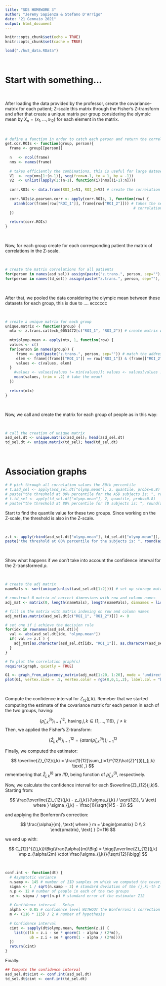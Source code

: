```yaml
---
title: "SDS HOMEWORK 3"
author: "Jeremy Sapienza & Stefano D'Arrigo"
date: "21 Gennaio 2021"
output: html_document
---
```


```r
knitr::opts_chunk$set(echo = TRUE)
knitr::opts_chunk$set(cache = TRUE)
```

```r
load("./hw3_data.RData")
```

$$~$$

# Start with something...

$$~$$

After loading the data provided by the professor, create the covariance-matrix for each patient; Z-scale this matrix through the Fisher's Z-transform and after that create a unique matrix per group considering the olympic mean by $X_n =  (x_1, ... , x_{12})$ for each element in the matrix.

$$~$$

```r
# define a function in order to catch each person and return the correlation matrix between ROIs
get.cor.ROIs <- function(group, person){
  frame <- group[[person]]
  
  n   <- ncol(frame)
  nms <- names(frame)
  
  # takes efficiently the combinations, this is useful for large dataset!
  V1  <- rep(nms[1:(n-1)], seq(from=n-1, to = 1, by = -1)) 
  V2  <- unlist(lapply(1:(n-1), function(i)(nms[(i+1):n])))
  
  corr.ROIs <- data.frame(ROI_1=V1, ROI_2=V2) # create the correlation in which I will insert the values
  
  corr.ROIs$z.pearson.corr <- apply(corr.ROIs, 1, function(row) {
    atanh(cor(frame[row["ROI_1"]], frame[row["ROI_2"]])) # takes the sets of columns; apply the Z-transform to the
                                                          # correlation matrix
  })
  
  return(corr.ROIs)
}
```

$$~$$

Now, for each group create for each corresponding patient the matrix of correlations in the Z-scale.

$$~$$




```r
# create the matrix correlations for all patients
for(person in names(asd_sel)) assign(paste("z.trans.", person, sep=""), get.cor.ROIs(asd_sel, person))
for(person in names(td_sel)) assign(paste("z.trans.", person, sep=""), get.cor.ROIs(td_sel, person))
```

$$~$$

After that, we pooled the data considering the olympic mean between these datasets for each group, this is due to .... ecccccc

$$~$$

```r
# create a unique matrix for each group
unique.matrix <- function(group) {
  mtx <- z.trans.caltech_0051472[c("ROI_1", "ROI_2")] # create matrix with combinations
  
  mtx$olymp.mean <- apply(mtx, 1, function(row) {
  values <- c()
  for(person in names(group)) {
     frame <- get(paste("z.trans.", person, sep="")) # match the address of the string with the real variable
     elem <- frame[(frame[["ROI_1"]] == row["ROI_1"]) & (frame[["ROI_2"]] == row["ROI_2"]), "z.pearson.corr"] # select the correlation
     values <- c(values, elem)
  }
    #values <- values[values != min(values)]; values <- values[values != max(values)] # remove the min and max, we have continuous values, so the prob. to have twice the min or max is impossible..
    mean(values, trim = .2) # take the mean!
  })
  
  return(mtx)
}
```

$$~$$

Now, we call and create the matrix for each group of people as in this way:

$$~$$

```r
# call the creation of unique matrix
asd_sel.dt <- unique.matrix(asd_sel); head(asd_sel.dt)
td_sel.dt <- unique.matrix(td_sel); head(td_sel.dt)
```

$$~$$

# Association graphs


```r
# # pick through all correlation values the 80th percentile
# t.asd_sel <- apply(asd_sel.dt["olymp.mean"], 2, quantile, probs=0.8) 
# paste("the threshold at 80% percentile for the ASD subjects is: ", round(as.numeric(t.asd_sel), 3), sep = "")
# t.td_sel <- apply(td_sel.dt["olymp.mean"], 2, quantile, probs=0.8)
# paste("the threshold at 80% percentile for TD subjects is: ", round(as.numeric(t.td_sel), 3), sep = "")
```

Start to find the quantile value for these two groups. Since working on the Z-scale, the threshold is also in the Z-scale.

$$~$$

```r
z.t <- apply(rbind(asd_sel.dt["olymp.mean"], td_sel.dt["olymp.mean"]), 2, quantile, probs=0.8) 
paste("the threshold at 80% percentile for the subjects is: ", round(as.numeric(z.t), 3), sep = "")
```


$$~$$

Show what happens if we don't take into account the confidence interval for the Z-transformed $\rho$.

$$~$$

```r
# create the adj matrix 
nameVals <- sort(unique(unlist(asd_sel.dt[1:2]))) # set up storage matrix, get names for row and columns

# construct 0 matrix of correct dimensions with row and column names 
adj_mat <- matrix(0, length(nameVals), length(nameVals), dimnames = list(nameVals, nameVals)) 

# fill in the matrix with matrix indexing on row and column names 
adj_mat[as.matrix(asd_sel.dt[c("ROI_1", "ROI_2")])] <- 0

# set one if i achieve the decision rule 
for(idx in rownames(asd_sel.dt)){ 
  val <- abs(asd_sel.dt[idx, "olymp.mean"])
  if( val >= z.t ) {
    adj_mat[as.character(asd_sel.dt[idx, "ROI_1"]), as.character(asd_sel.dt[idx, "ROI_2"])] <- 1 
  } 
}

# To plot the correlation graph(s)
require(igraph, quietly = TRUE)

G1 <- graph_from_adjacency_matrix(adj_mat[1:20, 1:20], mode = "undirected") # show only 20 vertices
plot(G1, vertex.size = .5, vertex.color = rgb(0,0,1,.2), label.col = "black", curved = TRUE, main = "Marginal Correlation Graph", sub = "(No multiplicity adjustment)") 
```

$$~$$

Compute the confidence interval for $\bar{Z}_{12}(j,k)$. Remeber that we started computing the estimate of the covariance matrix for each person in each of the two groups, having:

$$
\Big\{\hat{\rho}^{(i)}_{j,k}\Big\}_{i=1}^{12}, \text{ having } j,k \in \{1,...,116\}, \text{ } j\neq k
$$
Then, we applied the Fisher's Z-transform:

$$
\Big\{\hat{Z}^{(i)}_{j,k}\Big\}_{i=1}^{12} = \Big\{atan\left(\hat{\rho}^{(i)}_{j,k}\right)\Big\}_{i=1}^{12}
$$

Finally, we computed the estimator:

$$
\overline{Z}_{12}(j,k) = \frac{1}{12}\sum_{i=1}^{12}\hat{Z}^{(i)}_{j,k} \text{ ,} 
$$
remembering that $\hat{Z}^{(i)}_{j,k}$ are $IID$, being function of $\hat{\rho}^{(i)}_{j,k}$, respectively.

Now, we calculate the confidence interval for each $\overline{Z}_{12}(j,k)$. Starting from:

$$
\frac{\overline{Z}_{12}(j,k) - z_{j,k}}{\sigma_{j,k} / \sqrt{12}}, \\ 
\text{ where } \sigma_{j,k} = \frac{1}{\sqrt{145 - 3}}
$$

and applying the Bonferroni's correction:

$$
\frac{\alpha}{m}, \text{ where } m = \begin{pmatrix} D \\ 2 \end{pmatrix}, \text{ } D=116 
$$

we end up with:

$$
C_{12}^{Z(j,k)}\Big(\frac{\alpha}{m}\Big) = \bigg[\overline{Z}_{12}(j,k) \mp z_{\alpha/2m} \cdot \frac{\sigma_{j,k}}{\sqrt{12}}\bigg]
$$

$$~$$

```r
conf.int <- function(dt) {
  # Asymptotic variance
  n.samp <- 145 # number of IID samples on which we computed the covariance matrix
  sigma <- 1 / sqrt(n.samp - 3) # standard deviation of the (j,k)-th Z-transformed Pearson coefficent 
  n.p <- 12 # number of people in each of the two groups
  se <- sigma / sqrt(n.p) # standard error of the estimator Z12
  
  # Confidence interval - Setup
  alpha <- 0.05 # confidence level WITHOUT the Bonferroni's correction
  m <- (116 * 115) / 2 # number of hypothesis
  
  # Confidence interval
  cint <- sapply(dt$olymp.mean, function(z.i) {
    list(c(lb = z.i - se * qnorm(1 - alpha / (2*m)), 
           ub = z.i + se * qnorm(1 - alpha / (2*m))))
  })
  return(cint)
}
```

Finally:

```r
## Compute the confidence interval
asd_sel.dt$cint <- conf.int(asd_sel.dt)
td_sel.dt$cint <- conf.int(td_sel.dt)
```








